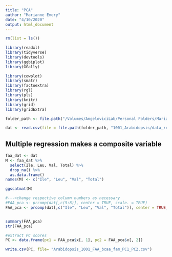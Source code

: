 ```yaml
---
title: "PCA"
author: "Marianne Emery"
date: "4/10/2020"
output: html_document
---
```


```r
rm(list = ls())

library(readxl)
library(tidyverse)
library(devtools)
library(ggbiplot)
library(GGally)

library(cowplot)
library(smatr)
library(factoextra)
library(rgl)
library(pls)
library(knitr)
library(grid)
library(gridExtra)


```

```r
folder_path <- file.path("/Volumes/AngeloviciLab/Personal Folders/Marianne/")

dat <- read.csv(file = file.path(folder_path, "1001_Arabidopsis/data_removed_48_lines/FAA_RAW/03_22_2020_Arabidopsis_1001_FAA_bcaa_fam_dat.csv"), header = TRUE, stringsAsFactors = FALSE, check.names = FALSE)

```

## Multiple regression makes a composite variable

```r
faa_dat <- dat
M <- faa_dat %>% 
  select(Ile, Leu, Val, Total) %>%
  drop_na() %>%
  as.data.frame()
names(M) <- c("Ile", "Leu", "Val", "Total")

ggscatmat(M)

```

```r

#--->change respective column numbers as necessary
#FAA_pca <- prcomp(dat[,c(5:8)], center = TRUE, scale. = TRUE)
FAA_pca <- prcomp(dat[,c("Ile", "Leu", "Val", "Total")], center = TRUE, scale. = TRUE)


summary(FAA_pca)
str(FAA_pca)

#extract PC scores
PC <- data.frame(pc1 = FAA_pca$x[, 1], pc2 = FAA_pca$x[, 2])

write.csv(PC, file= "Arabidopsis_1001_FAA_bcaa_fam_PC1_PC2.csv")

```



